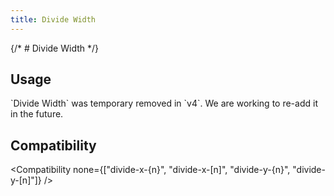 ```yaml
---
title: Divide Width
---
```



{/* # Divide Width */}

## Usage

<Usage />

<Callout type="warn" title="CAUTION">
`Divide Width` was temporary removed in `v4`. We are working to re-add it in the future.
</Callout>

## Compatibility

<Compatibility
  none={["divide-x-{n}", "divide-x-[n]", "divide-y-{n}", "divide-y-[n]"]}
/>
